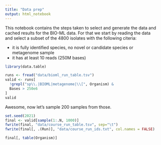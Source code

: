 ```yaml
---
title: "Data prep"
output: html_notebook
---
```


This notebook contains the steps taken to select and generate the data and cached results for the BIO-ML data. For that we start by reading the data and select a subset of the 4800 isolates with the following citeria:

- it is fully identified species, no novel or candidate species or metagenome sample
- it has at least 10 reads (250M bases)

```r
library(data.table)

runs <- fread("data/bioml_run_table.tsv")
valid <- runs[
  !grepl("sp\\.|BIOML|metagenome|\\[", Organism) &
  Bases > 250e6
]
valid
```

Awesome, now let's sample 200 samples from those.

```r
set.seed(2021)
final <- valid[sample(1:.N, 1000)]
fwrite(final, "data/course_run_table.tsv", sep="\t")
fwrite(final[, .(Run)], "data/course_run_ids.txt", col.names = FALSE)

final[, table(Organism)]
```